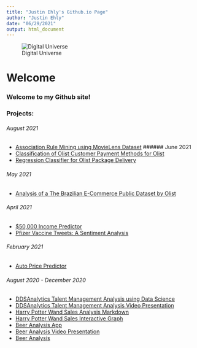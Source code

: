 ```yaml
---
title: "Justin Ehly's Github.io Page"
author: "Justin Ehly"
date: "06/29/2021"
output: html_document
---
```


![Digital Universe](https://user-images.githubusercontent.com/69697451/98739903-ca75ec80-236f-11eb-8339-f9c837f2bf1d.jpg)


# Welcome

### Welcome to my Github site!

### **Projects:**
###### August 2021
- [Association Rule Mining using MovieLens Dataset](https://github.com/justinehly/Lab-3/blob/72c47460a30d0d0b46d401b7863d28cff7f16c6c/Lab3-Ehly-Barrera-Olanipekun-Cheruvathoor.ipynb)
###### June 2021
- [Classification of Olist Customer Payment Methods for Olist](https://nbviewer.jupyter.org/github/justinehly/olist/blob/main/Lab%202/Lab%202%20Notebook_Merged_Post_Submission.ipynb)
- [Regression Classifier for Olist Package Delivery](https://nbviewer.jupyter.org/github/justinehly/olist/blob/main/Mini%20Lab/MiniLab_Berrera_Ehly_Cheruvathoor_Olan_630p_revised.ipynb)

###### May 2021
- [Analysis of a The Brazilian E-Commerce Public Dataset by Olist](https://nbviewer.jupyter.org/github/justinehly/olist/blob/main/Lab1%20-%20Visualization%20and%20Data%20Processing/Olist%20-%20Lab%20One%20-Visualization%20and%20Data%20Processing.ipynb)

###### April 2021
- [$50,000 Income Predictor](https://github.com/justinehly/6372---50k-Income-Predictor/blob/43d5dcc1295e784c50be2835f0829cbac52c30c8/Write%20Up/Income%20Predictor%20WriteUp%20-%20GilbertMillerEhly.pdf)
- [Pfizer Vaccine Tweets: A Sentiment Analysis](https://github.com/justinehly/7330-Term-Project/blob/main/FinalProject7330EhlyNorelliYU.pdf)

###### February 2021
- [Auto Price Predictor](https://github.com/justinehly/6372-Auto-Pricing-Project/blob/main/Cars%20MSRP%20Write-up.pdf)

###### August 2020 - December 2020
- [DDSAnalytics Talent Management Analysis using Data Science](https://justinehly.github.io/Case-Study-2-2.html)
- [DDSAnalytics Talent Management Analysis Video Presentation](https://www.screencast.com/t/leqSdPsrP)
- [Harry Potter Wand Sales Analysis Markdown](https://justinehly.github.io/Wand-Sales-in-Diagon-Alley.html)
- [Harry Potter Wand Sales Interactive Graph](https://justinehly.github.io/Wands%20Graphic.html)
- [Beer Analysis App](https://justindatascience2022.shinyapps.io/Shiny-Beer-App/?_ga=2.80532688.673731951.1604853073-107840330.1604589769)
- [Beer Analysis Video Presentation](https://www.youtube.com/watch?v=_ceMtZXqPQ8&feature=youtu.be)
- [Beer Analysis](https://justinehly.github.io/Case_Study_1_Knit.html)

